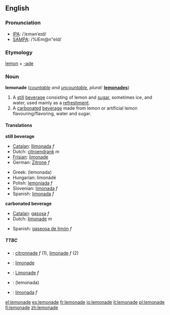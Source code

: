 ==English==

===Pronunciation===
*[[w:IPA|IPA]]: /ˌlɛmənˈeɪd/
*[[w:SAMPA|SAMPA]]: /%lEm@n"eId/

===Etymology===
[[lemon]] + [[-ade]]

===Noun===
'''lemonade''' (''[[countable]] and [[uncountable]], plural:'' '''[[lemonades]]''')

# A [[still]] [[beverage]] consisting of lemon and [[sugar]], sometimes ice, and water, used mainly as a [[refreshment]].
# A [[carbonated]] [[beverage]] made from lemon or artificial lemon flavouring/flavoring, water and sugar.

====Translations====

'''still beverage'''
{{top}}
*[[Catalan]]: [[llimonada]] ''f''
*Dutch: [[citroendrank]] ''m''
*[[Frisian]]: [[limonade]]
*German: [[Zitrone]] ''f''
{{mid}}
*Greek: (lemonada)
*Hungarian: limonádé
*Polish: [[lemoniada]] ''f''
*Slovenian: [[limonada]] ''f''
*Spanish: [[limonada]] ''f''
{{bottom}}

'''carbonated beverage'''
{{top}}
*[[Catalan]]: [[gasosa]] ''f''
*Dutch: [[limonade]] ''m''
{{mid}}
*Spanish: [[gaseosa de limón]] ''f''
{{bottom}}

=====TTBC=====
{{checktrans}}
*{{ttbc|French}}: [[citronnade]] ''f'' (1), [[limonade]] ''f'' (2)
*{{ttbc|Frisian}}: [[limonade]]
*{{ttbc|German}}: [[Limonade]] ''f''
*{{ttbc|Greek}}: (lemonada)
*{{ttbc|Slovenian}}: [[limonada]] ''f''

[[el:lemonade]]
[[es:lemonade]]
[[fr:lemonade]]
[[io:lemonade]]
[[it:lemonade]]
[[pl:lemonade]]
[[fi:lemonade]]
[[zh:lemonade]]